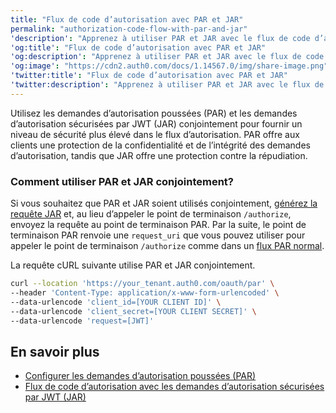 ```yaml
---
title: "Flux de code d’autorisation avec PAR et JAR"
permalink: "authorization-code-flow-with-par-and-jar"
'description': "Apprenez à utiliser PAR et JAR avec le flux de code d’autorisation."
'og:title': "Flux de code d’autorisation avec PAR et JAR"
'og:description': "Apprenez à utiliser PAR et JAR avec le flux de code d’autorisation."
'og:image': "https://cdn2.auth0.com/docs/1.14567.0/img/share-image.png"
'twitter:title': "Flux de code d’autorisation avec PAR et JAR"
'twitter:description': "Apprenez à utiliser PAR et JAR avec le flux de code d’autorisation."
---
```


Utilisez les demandes d’autorisation poussées (PAR) et les demandes d’autorisation sécurisées par <Tooltip href="/docs/fr-ca/glossary?term=json-web-token" tip="Jeton Web JSON (JWT)
Format standard de jeton d’ID (et souvent de jeton d’accès) utilisé pour représenter en toute sécurité des demandes entre deux parties." cta="Voir le glossaire">JWT</Tooltip> (JAR) conjointement pour fournir un niveau de sécurité plus élevé dans le flux d’autorisation. PAR offre aux clients une protection de la confidentialité et de l’intégrité des demandes d’autorisation, tandis que JAR offre une protection contre la répudiation.

### Comment utiliser PAR et JAR conjointement?

Si vous souhaitez que PAR et JAR soient utilisés conjointement, [générez la requête JAR](/docs/fr-ca/get-started/authentication-and-authorization-flow/authorization-code-flow/authorization-code-flow-with-jar) et, au lieu d’appeler le point de terminaison `/authorize`, envoyez la requête au point de terminaison PAR. Par la suite, le point de terminaison PAR renvoie une `request_uri` que vous pouvez utiliser pour appeler le point de terminaison `/authorize` comme dans un [flux PAR normal](/docs/fr-ca/get-started/authentication-and-authorization-flow/authorization-code-flow/authorization-code-flow-with-par).

La requête cURL suivante utilise PAR et JAR conjointement.

```bash lines
curl --location 'https://your_tenant.auth0.com/oauth/par' \
--header 'Content-Type: application/x-www-form-urlencoded' \
--data-urlencode 'client_id=[YOUR CLIENT ID]' \
--data-urlencode 'client_secret=[YOUR CLIENT SECRET]' \
--data-urlencode 'request=[JWT]'
```

## En savoir plus

* [Configurer les demandes d’autorisation poussées (PAR)](/docs/fr-ca/get-started/applications/configure-par)
* [Flux de code d’autorisation avec les demandes d’autorisation sécurisées par JWT (JAR)](/docs/fr-ca/get-started/authentication-and-authorization-flow/authorization-code-flow/authorization-code-flow-with-jar)
